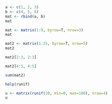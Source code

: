 ```r
a <- c(1, 2, 3)
b <- c(4, 5, 6)
mat <- rbind(a, b)
mat
```
```r
mat <- matrix(1:9, byrow=T, nrow=3)
mat
```
```r
mat2 <- matrix(1:25, byrow=T, nrow=5)
mat2
```
```r
mat2[2:3, 2:3]
```
```r
mat2[4:5, 4:5]
```
```r
sum(mat2)
```
```r
help(runif)
```
```r
u <- matrix(runif(20, min=0, max=100), nrow=4)
u
```

